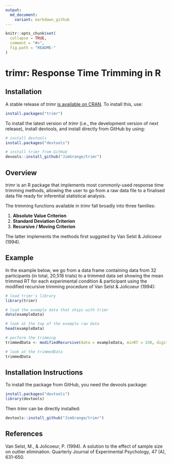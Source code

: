```yaml
---
output:
  md_document:
    variant: markdown_github
---
```




```r
knitr::opts_chunk$set(
  collapse = TRUE,
  comment = "#>",
  fig.path = "README-"
)
```

# trimr: Response Time Trimming in R

## Installation

A stable release of *trimr* [is available on CRAN](https://cran.r-project.org/web/packages/trimr/). To install this, use:

```r
install.packages("trimr")
```

To install the latest version of *trimr* (i.e., the development version of next release), install devtools, and install directly from GitHub by using:

```r
# install devtools
install.packages("devtools")

# install trimr from GitHub
devools::install_github("JimGrange/trimr")
```

## Overview

*trimr* is an R package that implements most commonly-used response time trimming methods, allowing the user to go from a raw data file to a finalised data file ready for inferential statistical analysis.

The trimming functions available in *trimr* fall broadly into three families:

1. **Absolute Value Criterion**
1. **Standard Deviation Criterion**
1. **Recursive / Moving Criterion**

The latter implements the methods first suggsted by Van Selst & Jolicoeur (1994). 

## Example
In the example below, we go from a data frame containing data from 32 participants (in total, 20,518 trials) to a trimmed data set showing the mean trimmed RT for each experimental condition & participant using the modified recursive trimming procedure of Van Selst & Jolicoeur (1994):

```r
# load trimr's library
library(trimr)

# load the example data that ships with trimr
data(exampleData)

# look at the top of the example raw data
head(exampleData)

# perform the trimming
trimmedData <- modifiedRecursive(data = exampleData, minRT = 150, digits = 0)

# look at the trimmedData
trimmedData
```

## Installation Instructions
To install the package from GitHub, you need the devools package:

```r
install.packages("devtools")
library(devtools)
```

Then *trimr* can be directly installed:

```r
devtools::install_github("JimGrange/trimr")
```

## References
Van Selst, M.,  & Jolicoeur, P. (1994). A solution to the effect of sample size on outlier elimination. Quarterly Journal of Experimental Psychology, 47 (A), 631–650.
